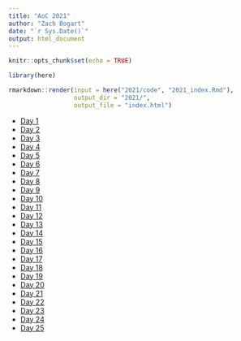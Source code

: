 ```yaml
---
title: "AoC 2021"
author: "Zach Bogart"
date: "`r Sys.Date()`"
output: html_document
---
```


```r
knitr::opts_chunk$set(echo = TRUE)
```

```r
library(here)

rmarkdown::render(input = here("2021/code", "2021_index.Rmd"), 
                  output_dir = "2021/",
                  output_file = "index.html")
```


- [Day 1](1/)
- [Day 2](2/)
- [Day 3](3/)
- [Day 4](4/)
- [Day 5](5/)
- [Day 6](6/)
- [Day 7](7/)
- [Day 8](8/)
- [Day 9](9/)
- [Day 10](10/)
- [Day 11](11/)
- [Day 12](12/)
- [Day 13](13/)
- [Day 14](14/)
- [Day 15](15/)
- [Day 16](16/)
- [Day 17](17/)
- [Day 18](18/)
- [Day 19](19/)
- [Day 20](20/)
- [Day 21](21/)
- [Day 22](22/)
- [Day 23](23/)
- [Day 24](24/)
- [Day 25](25/)
